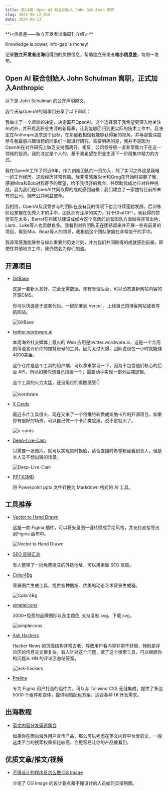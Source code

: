```yaml
---
title: 第14期：Open AI 联合创始人 John Schulman 离职
slug: 2024-08-12_014
date: 2024-08-12
---
```


<Aside>
**\<信息差——独立开发者出海周刊介绍\>**

Knowledge is power, info-gap is money!

记录**独立开发者出海**用得到的优质信息，帮助独立开发者**缩小信息差**，每周一发布。

</Aside>

## Open AI 联合创始人 John Schulman 离职，正式加入Anthropic

以下是 John Schulman 的公开声明原文。

我今天与OpenAI的同事们分享了以下声明：

我做出了一个艰难的决定，决定离开OpenAI。这个选择源于我希望更深入地关注AI对齐，并开启我职业生涯的新篇章，让我能够回归到更实际的技术工作中。我决定在Anthropic追求这个目标，在那里我相信我能够获得新的视角，并与那些深度参与我最感兴趣话题的同事们一起进行研究。需要明确的是，我并不是因为OpenAI在对齐研究上缺乏支持而离开。相反，公司领导层一直非常致力于在这一领域的投资。我的决定是个人的，基于我希望在职业生涯下一阶段集中精力的方式。

我在OpenAI工作了将近9年，作为创始团队的一员加入，除了实习之外这是我唯一的工作经历。这段经历非常有趣。我非常感激Sam和Greg在开始时招募了我，感谢Mira和Bob对我寄予的厚望，给予我很好的机会，并帮助我成功应对各种挑战。我为我们在OpenAI共同取得的成就感到自豪；我们建立了一家独特且前所未有的公司，拥有公共利益使命。

我相信，OpenAI及我曾参与的团队在没有我的情况下也会继续蓬勃发展。后训练阶段掌握在优秀人才的手中，团队拥有深厚的实力。对于ChatGPT，我获得的赞誉实在太多，Barret在将团队建设成如今这个高效的运营团队方面做得非常出色，Liam、Luke等人也贡献良多。我看到对齐团队正在团结起来并开展一些有前景的项目，看到Mia、Boaz等人的领导，我相信这个团队掌握在非常能干的手中。

我非常感激能够参与如此重要的历史时刻，并为我们共同取得的成就感到自豪。即使在其他地方工作，我仍然会为你们加油。

## 开源项目

- [GitBase](https://github.com/qiayue/GitBase)

  这是一套新人友好，完全无需数据，却有管理后台，可以动态更新网站内容的开源CMS。

  你可以快速基于这套代码，一键部署到 Vercel ，上线自己的博客网站或者导航网站。

  ![GitBase](/assets/014/gitbase.webp)

- [twitter.wordware.ai](https://github.com/wordware-ai/twitter)

  本周海外社交媒体上最火的 Web 应用是twitter.wordware.ai，这是一个会用刻薄语言评价你的推特账号的工具，因为太过火爆，团队说现在一小时就能赚4000美金。

  这个仓库是这个工具的用户端，可以拿来学习一下，因为不包含他们核心的后台 API，所以如果你想自己搭建一个，需要动手实现一部分后端逻辑。

  这个工具的火力太猛，还没用过的看图感受👇

  ![wordware](/assets/014/wordware.webp)

- [X Cards](https://github.com/hzeyuan/x-cards)

  最近卡片工具很火，现在又来了一个将推特转换成炫酷卡片的开源项目。如果你有很好的场景，可以自己做一个卡片类应用，说不定就火了。

  ![x-cards](/assets/014/x-cards.webp)

- [Deep-Live-Cam](https://github.com/hacksider/Deep-Live-Cam)

  只需要一张照片，就可以实现实时换脸，适合直播时希望粉丝看到真人，但是本人又不想出镜的场景。

  ![Deep-Live-Cam](/assets/014/deep-live-cam.gif)

- [PPTX2MD](https://github.com/ssine/pptx2md)

  将 Powerpoint pptx 文件转换为 Markdown 格式的 AI 工具。


## 工具推荐

- [Vector to Hand Drawn](https://www.figma.com/community/plugin/1403358417813653484/vector-to-hand-drawn)

  这是一款 Figma 插件，可以将矢量图一键转换成手绘风格，并支持直接导出到Figma 画布中。

  ![Vector to Hand Drawn](/assets/014/vector-to-hand-drawn.webp)

- [SEO 反链汇总](https://refined.so/tools/seo-directories)

  有人整理了一批免费提交的外链地址，可以用来做 SEO 反链。

- [Color4Bg](https://www.color4bg.com/zh-hans/)

  背景图片生成工具，提供各种酷炫、优美的动态艺术背景生成器。

  ![Color4Bg](/assets/014/color4bg.webp)

- [simpleicons](https://simpleicons.org/)

  3000+免费的品牌图标以及主题色, 支持复制 svg、下载 svg。

  ![simpleicons](/assets/014/simpleicons.webp)

- [Ask Hackers](https://askhackers.com/)

  Hacker News 的页面结构非常古老，导致用户看内容非常不舒服，特别是评论区的信息交叉很复杂，有人针对这个问题，做了这个搜索工具，可以根据你的问题从 HN 的评论区总结答案。

  ![ask-hackers](/assets/014/ask-hackers.webp)

- [Preline](https://preline.co/figma.html)

  专为 Figma 用户打造的组件库，可以与 Tailwind CSS 无缝集成，提供了多达 5000 个组件和变体，提供明暗配色方案，适合各种 UI 开发需求。


## 出海教程

- [英文内容分发渠道集合](https://www.indiehackers.com/post/whats-new-free-content-distribution-channels-df47047ba7)

  如果你在面向海外用户宣传产品，那么可以考虑在英文内容平台发软文，一般这类平台的搜索权重都比较高，会更容易让你的产品被看到。


## 优质文章/推文/视频

- [不懂设计的程序员怎么做 OG Image](https://gap.weijunext.com/blogs/og-image-design-workflow)

  介绍了 OG Image 的设计要点和不懂设计的人员如何实操制图。

